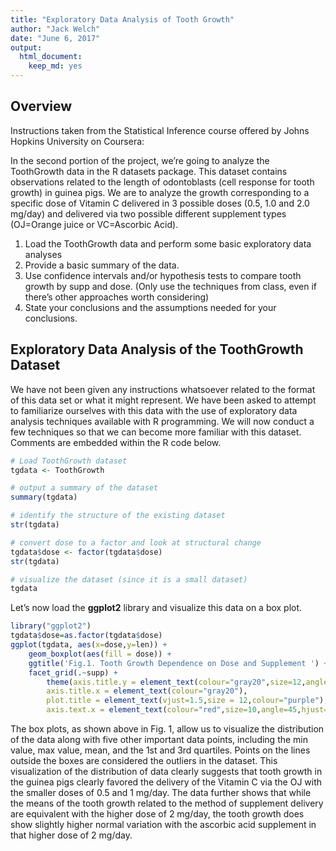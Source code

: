 ```yaml
---
title: "Exploratory Data Analysis of Tooth Growth"
author: "Jack Welch"
date: "June 6, 2017"
output:
  html_document:
    keep_md: yes
---
```


## Overview

Instructions taken from the Statistical Inference course offered by Johns Hopkins University on Coursera:

In the second portion of the project, we're going to analyze the ToothGrowth data in the R datasets package.  This dataset contains observations related to the length of odontoblasts (cell response for tooth growth) in guinea pigs.  We are to analyze the growth corresponding to a specific dose of Vitamin C delivered in 3 possible doses (0.5, 1.0 and 2.0 mg/day) and delivered via two possible different supplement types (OJ=Orange juice or VC=Ascorbic Acid).

1. Load the ToothGrowth data and perform some basic exploratory data analyses
2. Provide a basic summary of the data.
3. Use confidence intervals and/or hypothesis tests to compare tooth growth by supp and dose. (Only use the techniques from class, even if there's other approaches worth considering)
4. State your conclusions and the assumptions needed for your conclusions.

## Exploratory Data Analysis of the ToothGrowth Dataset

We have not been given any instructions whatsoever related to the format of this data set or what it might represent.  We have been asked to attempt to familiarize ourselves with this data with the use of exploratory data analysis techniques available with R programming.  We will now conduct a few techniques so that we can become more familiar with this dataset.  Comments are embedded within the R code below.

```r
# Load ToothGrowth dataset
tgdata <- ToothGrowth

# output a summary of the dataset
summary(tgdata)

# identify the structure of the existing dataset
str(tgdata)

# convert dose to a factor and look at structural change
tgdata$dose <- factor(tgdata$dose)
str(tgdata)

# visualize the dataset (since it is a small dataset)
tgdata

```

Let's now load the **ggplot2** library and visualize this data on a box plot.


```r
library("ggplot2")
tgdata$dose=as.factor(tgdata$dose)
ggplot(tgdata, aes(x=dose,y=len)) + 
    geom_boxplot(aes(fill = dose)) + 
    ggtitle('Fig.1. Tooth Growth Dependence on Dose and Supplement ') + 
    facet_grid(.~supp) + 
        theme(axis.title.y = element_text(colour="gray20",size=12,angle=90,hjust=.5,vjust=1),
        axis.title.x = element_text(colour="gray20"),
        plot.title = element_text(vjust=1.5,size = 12,colour="purple"),
        axis.text.x = element_text(colour="red",size=10,angle=45,hjust=.5, vjust=.5))

```

The box plots, as shown above in Fig. 1, allow us to visualize the distribution of the data along with five other important data points, including the min value, max value, mean, and the 1st and 3rd quartiles.  Points on the lines outside the boxes are considered the outliers in the dataset.  This visualization of the distribution of data clearly suggests that tooth growth in the guinea pigs clearly favored the delivery of the Vitamin C via the OJ with the smaller doses of 0.5 and 1 mg/day. The data further shows that while the means of the tooth growth related to the method of supplement delivery are equivalent with the higher dose of 2 mg/day, the tooth growth does show slightly higher normal variation with the ascorbic acid supplement in that higher dose of 2 mg/day.








